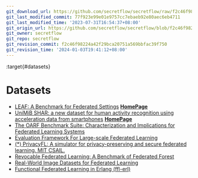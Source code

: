 ```yaml
---
git_download_url: https://github.com/secretflow/secretflow/raw/f2c46f98224a42f29bca20751a569bbfac39f750/docs/awesome-pets/papers/applications/ppml/fl/datasets.md
git_last_modified_commit: 77f923e99e01e9757cc7ebaeb92e80aec6eb4711
git_last_modified_time: '2023-07-31T16:54:37+08:00'
git_origin_url: https://github.com/secretflow/secretflow/blob/f2c46f98224a42f29bca20751a569bbfac39f750/docs/awesome-pets/papers/applications/ppml/fl/datasets.md
git_owner: secretflow
git_repo: secretflow
git_revision_commit: f2c46f98224a42f29bca20751a569bbfac39f750
git_revision_time: '2024-01-03T19:41:12+08:00'
---
```


:target{#datasets}

# Datasets

- [LEAF: A Benchmark for Federated Settings](https://arxiv.org/pdf/1812.01097.pdf)
  [<strong>HomePage</strong>](http://www.sal.disco.unimib.it/technologies/unimib-shar/)
- [UniMiB SHAR: a new dataset for human activity recognition using acceleration data from smartphones](https://arxiv.org/pdf/1611.07688v5.pdf)
  [<strong>HomePage</strong>](http://www.sal.disco.unimib.it/technologies/unimib-shar/)
- [The OARF Benchmark Suite: Characterization and Implications for Federated Learning Systems](https://arxiv.org/pdf/2006.07856.pdf)
- [Evaluation Framework For Large-scale Federated Learning](https://arxiv.org/pdf/2003.01575.pdf)
- [(\*) PrivacyFL: A simulator for privacy-preserving and secure federated learning. MIT CSAIL.](https://arxiv.org/pdf/2002.08423.pdf)
- [Revocable Federated Learning: A Benchmark of Federated Forest](https://arxiv.org/pdf/1911.03242.pdf)
- [Real-World Image Datasets for Federated Learning](https://arxiv.org/pdf/1910.11089.pdf)
- [Functional Federated Learning in Erlang (ffl-erl)](https://arxiv.org/pdf/1808.08143.pdf)
